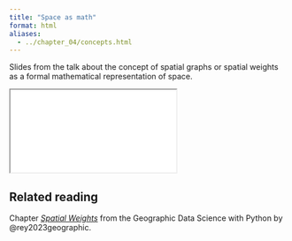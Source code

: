 ```yaml
---
title: "Space as math"
format: html
aliases:
  - ../chapter_04/concepts.html
---
```


Slides from the talk about the concept of spatial graphs or spatial weights as a formal mathematical representation of space.

```{=html}
<iframe class="slide-deck" src="slides.html"></iframe>
```

::: {.callout-tip}
## Related reading

Chapter [_Spatial Weights_](https://geographicdata.science/book/notebooks/04_spatial_weights.html) from
the Geographic Data Science with Python by @rey2023geographic.
:::
